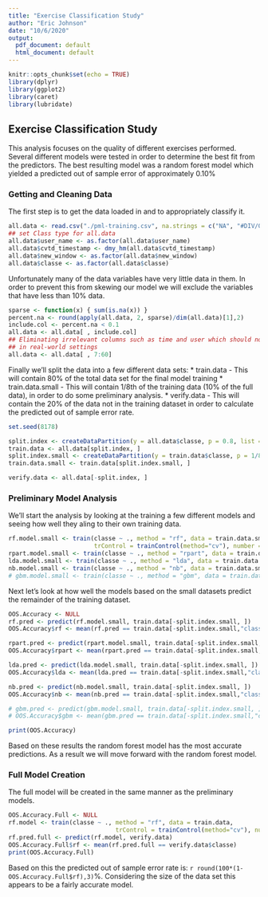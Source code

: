 ```yaml
---
title: "Exercise Classification Study"
author: "Eric Johnson"
date: "10/6/2020"
output:
  pdf_document: default
  html_document: default
---
```


```r
knitr::opts_chunk$set(echo = TRUE)
library(dplyr)
library(ggplot2)
library(caret)
library(lubridate)
```

## Exercise Classification Study

This analysis focuses on the quality of different exercises performed. Several different
models were tested in order to determine the best fit from the predictors. The best 
resulting model was a random forest model which yielded a predicted out of sample error 
of approximately 0.10%


### Getting and Cleaning Data

The first step is to get the data loaded in and to appropriately classify it.

```r
all.data <- read.csv("./pml-training.csv", na.strings = c("NA", "#DIV/0!"))
## set Class type for all.data
all.data$user_name <- as.factor(all.data$user_name)
all.data$cvtd_timestamp <- dmy_hm(all.data$cvtd_timestamp)
all.data$new_window <- as.factor(all.data$new_window)
all.data$classe <- as.factor(all.data$classe)
```

Unfortunately many of the data variables have very little data in them. In order to prevent
this from skewing our model we will exclude the variables that have less than 10% data.

``` r
sparse <- function(x) { sum(is.na(x)) }
percent.na <- round(apply(all.data, 2, sparse)/dim(all.data)[1],2)
include.col <- percent.na < 0.1
all.data <- all.data[ , include.col]
## Eliminating irrelevant columns such as time and user which should not be predictive
## in real-world settings
all.data <- all.data[ , 7:60]

```

Finally we'll split the data into a few different data sets:
* train.data - This will contain 80% of the total data set for the final model training
* train.data.small - This will contain 1/8th of the training data (10% of the full data),
in order to do some preliminary analysis.
* verify.data - This will contain the 20% of the data not in the training dataset in order 
to calculate the predicted out of sample error rate.

``` r
set.seed(8178)

split.index <- createDataPartition(y = all.data$classe, p = 0.8, list = FALSE)
train.data <- all.data[split.index, ]
split.index.small <- createDataPartition(y = train.data$classe, p = 1/8, list = FALSE)
train.data.small <- train.data[split.index.small, ]

verify.data <- all.data[-split.index, ]

```

### Preliminary Model Analysis

We'll start the analysis by looking at the training a few different models and seeing how
well they aling to their own training data.

```r
rf.model.small <- train(classe ~ ., method = "rf", data = train.data.small, 
                        trControl = trainControl(method="cv"), number = 3)
rpart.model.small <- train(classe ~ ., method = "rpart", data = train.data.small)
lda.model.small <- train(classe ~ ., method = "lda", data = train.data.small)
nb.model.small <- train(classe ~ ., method = "nb", data = train.data.small)
# gbm.model.small <- train(classe ~ ., method = "gbm", data = train.data.small, verbose = FALSE)
```

Next let's look at how well the models based on the small datasets predict the remainder
of the training dataset.

``` r
OOS.Accuracy <- NULL
rf.pred <- predict(rf.model.small, train.data[-split.index.small, ])
OOS.Accuracy$rf <- mean(rf.pred == train.data[-split.index.small,"classe"])

rpart.pred <- predict(rpart.model.small, train.data[-split.index.small, ])
OOS.Accuracy$rpart <- mean(rpart.pred == train.data[-split.index.small,"classe"])

lda.pred <- predict(lda.model.small, train.data[-split.index.small, ])
OOS.Accuracy$lda <- mean(lda.pred == train.data[-split.index.small,"classe"])

nb.pred <- predict(nb.model.small, train.data[-split.index.small, ])
OOS.Accuracy$nb <- mean(nb.pred == train.data[-split.index.small,"classe"])

# gbm.pred <- predict(gbm.model.small, train.data[-split.index.small, ])
# OOS.Accuracy$gbm <- mean(gbm.pred == train.data[-split.index.small,"classe"])

print(OOS.Accuracy)
```

Based on these results the random forest model has the most accurate predictions. As a result we 
will move forward with the random forest model.

### Full Model Creation

The full model will be created in the same manner as the preliminary models.

``` r
OOS.Accuracy.Full <- NULL
rf.model <- train(classe ~ ., method = "rf", data = train.data,
                              trControl = trainControl(method="cv"), number = 3)
rf.pred.full <- predict(rf.model, verify.data)
OOS.Accuracy.Full$rf <- mean(rf.pred.full == verify.data$classe)
print(OOS.Accuracy.Full)

```

Based on this the predicted out of sample error rate is: `r round(100*(1-OOS.Accuracy.Full$rf),3)`%.
Considering the size of the data set this appears to be a fairly accurate model.

